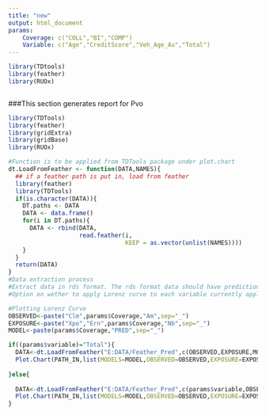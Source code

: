 ---
title: "new"
output: html_document
params:
    Coverage: c("COLL","BI","COMP")
    Variable: c("Age","CreditScore","Veh_Age_Au","Total")
---



```{r setup,include=FALSE}
library(TDtools)
library(feather)
library(RUOx)



```


###This section generates report for Pvo
```{r setup, include=FALSE}
library(TDTools)
library(feather)
library(gridExtra)
library(gridBase)
library(RUOx)

#Function is to be applied from TDTools package under plot.chart
dt.LoadFromFeather <- function(DATA,NAMES){
  ## if a feather path is put in, load from feather
  library(feather)
  library(TDTools)
  if(is.character(DATA)){
    DT.paths <- DATA
    DATA <- data.frame()
    for(i in DT.paths){
      DATA <- rbind(DATA,
                    read.feather(i,
                                 KEEP = as.vector(unlist(NAMES))))
    }
  }
  return(DATA)
}
#Data extraction process
#Extract data in rds format. The rds format data should have prediction for all the coverages
#Option on wether to apply Lorenz curve to each variable currently applicable to TOTAL/COVERAGE....

#Plotting Lorenz Curve
OBSERVED<-paste("Clm",params$Coverage,"Am",sep="_")
EXPOSURE<-paste("Xpo","Ern",params$Coverage,"Nb",sep="_")
MODEL<-paste(params$Coverage,"PRED",sep="_")

if((params$variable)="Total"){
  DATA<-dt.LoadFromFeather("E:DATA/Feather_Pred",c(OBSERVED,EXPOSURE,MODEL))
  Plot.Chart(PATH_IN,list(MODELS=MODEL,OBSERVED=OBSERVED,EXPOSURE=EXPOSURE))
  
}else{
  
  DATA<-dt.LoadFromFeather("E:DATA/Feather_Pred",c(params$variable,OBSERVED,EXPOSURE,MODEL))
  Plot.Chart(PATH_IN,list(MODELS=MODEL,OBSERVED=OBSERVED,EXPOSURE=EXPOSURE))
}



```


